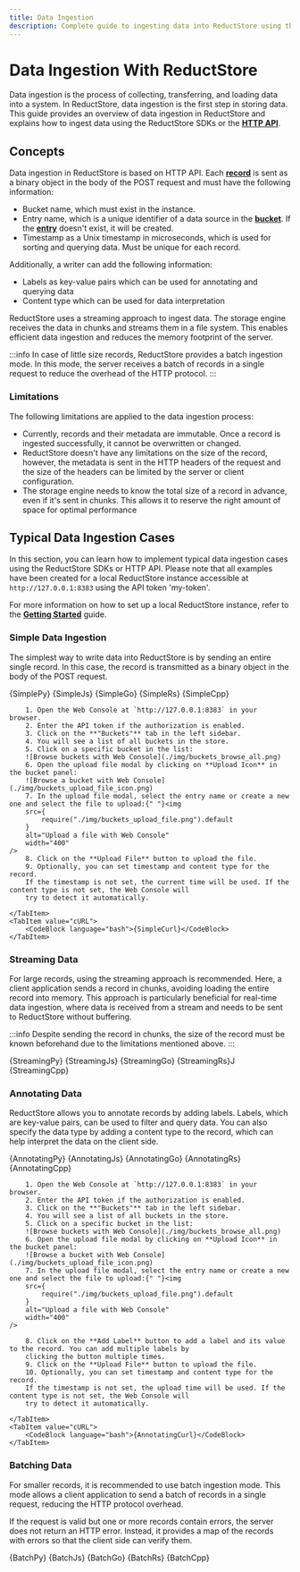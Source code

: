 ```yaml
---
title: Data Ingestion
description: Complete guide to ingesting data into ReductStore using the SDKs or HTTP API.
---
```



<head>
  <link
    rel="canonical"
    href="https://www.reduct.store/docs/guides/data-ingestion"
  />
</head>

# Data Ingestion With ReductStore

Data ingestion is the process of collecting, transferring, and loading data into a system. In ReductStore, data ingestion is the first step in storing data. This guide provides an overview of data ingestion in ReductStore and explains how to ingest data using the ReductStore SDKs or the **[HTTP API](../glossary#http-api)**.

## Concepts

Data ingestion in ReductStore is based on HTTP API. Each **[record](../glossary#record)** is sent as a binary object in the body of the POST request
and must have the following information:

- Bucket name, which must exist in the instance.
- Entry name, which is a unique identifier of a data source in the **[bucket](../glossary#bucket)**. If the **[entry](../glossary#entry)** doesn't exist, it will be created.
- Timestamp as a Unix timestamp in microseconds, which is used for sorting and querying data. Must be unique for each record.

Additionally, a writer can add the following information:

- Labels as key-value pairs which can be used for annotating and querying data
- Content type which can be used for data interpretation

ReductStore uses a streaming approach to ingest data. The storage engine receives the data in chunks and streams them in a file system. This enables efficient data ingestion and reduces the memory footprint of the server.

:::info
In case of little size records, ReductStore provides a batch ingestion mode. In this mode, the server receives a batch of records in a single request to reduce the overhead of the HTTP protocol.
:::

### Limitations

The following limitations are applied to the data ingestion process:

- Currently, records and their metadata are immutable. Once a record is ingested successfully, it cannot be overwritten or changed.
- ReductStore doesn't have any limitations on the size of the record, however, the metadata is sent in the HTTP headers of the request and the size of the headers can be limited by the server or client configuration.
- The storage engine needs to know the total size of a record in advance, even if it's sent in chunks. This allows it to reserve the right amount of space for optimal performance

## Typical Data Ingestion Cases

In this section, you can learn how to implement typical data ingestion cases using the ReductStore SDKs or HTTP API. Please note that all examples have been created for a local ReductStore instance accessible at `http://127.0.0.1:8383` using the API token 'my-token'.

For more information on how to set up a local ReductStore instance, refer to the [**Getting Started**](../getting-started/index.mdx) guide.

### Simple Data Ingestion

The simplest way to write data into ReductStore is by sending an entire single record. In this case, the record is transmitted as a binary object in the body of the POST request.


<Tabs>
    <TabItem value="Python">
        <CodeBlock language="python">{SimplePy}</CodeBlock>
    </TabItem>
    <TabItem value="JavaScript">
        <CodeBlock language="javascript">{SimpleJs}</CodeBlock>
    </TabItem>
    <TabItem value="Go">
        <CodeBlock language="go">{SimpleGo}</CodeBlock>
    </TabItem>
    <TabItem value="Rust">
        <CodeBlock language="rust">{SimpleRs}</CodeBlock>
    </TabItem>
    <TabItem value="C++">
        <CodeBlock language="cpp">{SimpleCpp}</CodeBlock>
    </TabItem>
    <TabItem value="Web Console">

        1. Open the Web Console at `http://127.0.0.1:8383` in your browser.
        2. Enter the API token if the authorization is enabled.
        3. Click on the **"Buckets"** tab in the left sidebar.
        4. You will see a list of all buckets in the store.
        5. Click on a specific bucket in the list:
        ![Browse buckets with Web Console](./img/buckets_browse_all.png)
        6. Open the upload file modal by clicking on **Upload Icon** in the bucket panel:
        ![Browse a bucket with Web Console](./img/buckets_upload_file_icon.png)
        7. In the upload file modal, select the entry name or create a new one and select the file to upload:{" "}<img
        src={
            require("./img/buckets_upload_file.png").default
        }
        alt="Upload a file with Web Console"
        width="400"
    />
        8. Click on the **Upload File** button to upload the file.
        9. Optionally, you can set timestamp and content type for the record.
        If the timestamp is not set, the current time will be used. If the content type is not set, the Web Console will
        try to detect it automatically.

    </TabItem>
    <TabItem value="cURL">
        <CodeBlock language="bash">{SimpleCurl}</CodeBlock>
    </TabItem>

</Tabs>

### Streaming Data

For large records, using the streaming approach is recommended. Here, a client application sends a record in chunks, avoiding loading the entire record into memory. This approach is particularly beneficial for real-time data ingestion, where data is received from a stream and needs to be sent to ReductStore without buffering.

:::info
Despite sending the record in chunks, the size of the record must be known beforehand due to the limitations mentioned above.
:::


<Tabs>
  <TabItem value="Python">
    <CodeBlock language="python">{StreamingPy}</CodeBlock>
  </TabItem>
  <TabItem value="JavaScript">
    <CodeBlock language="javascript">{StreamingJs}</CodeBlock>
  </TabItem>
  <TabItem value="Go">
    <CodeBlock language="go">{StreamingGo}</CodeBlock>
  </TabItem>
  <TabItem value="Rust">
    <CodeBlock language="rust">{StreamingRs}J</CodeBlock>
  </TabItem>
  <TabItem value="C++">
    <CodeBlock language="cpp">{StreamingCpp}</CodeBlock>
  </TabItem>
</Tabs>

### Annotating Data

ReductStore allows you to annotate records by adding labels. Labels, which are key-value pairs, can be used to filter and query data. You can also specify the data type by adding a content type to the record, which can help interpret the data on the client side.


<Tabs>
    <TabItem value="Python">
        <CodeBlock language="python">{AnnotatingPy}</CodeBlock>
    </TabItem>
    <TabItem value="JavaScript">
        <CodeBlock language="javascript">{AnnotatingJs}</CodeBlock>
    </TabItem>
    <TabItem value="Go">
        <CodeBlock language="go">{AnnotatingGo}</CodeBlock>
    </TabItem>
    <TabItem value="Rust">
        <CodeBlock language="rust">{AnnotatingRs}</CodeBlock>
    </TabItem>
    <TabItem value="C++">
        <CodeBlock language="cpp">{AnnotatingCpp}</CodeBlock>
    </TabItem>
    <TabItem value="Web Console">

        1. Open the Web Console at `http://127.0.0.1:8383` in your browser.
        2. Enter the API token if the authorization is enabled.
        3. Click on the **"Buckets"** tab in the left sidebar.
        4. You will see a list of all buckets in the store.
        5. Click on a specific bucket in the list:
        ![Browse buckets with Web Console](./img/buckets_browse_all.png)
        6. Open the upload file modal by clicking on **Upload Icon** in the bucket panel:
        ![Browse a bucket with Web Console](./img/buckets_upload_file_icon.png)
        7. In the upload file modal, select the entry name or create a new one and select the file to upload:{" "}<img
        src={
            require("./img/buckets_upload_file.png").default
        }
        alt="Upload a file with Web Console"
        width="400"
    />

        8. Click on the **Add Label** button to add a label and its value to the record. You can add multiple labels by
        clicking the button multiple times.
        9. Click on the **Upload File** button to upload the file.
        10. Optionally, you can set timestamp and content type for the record.
        If the timestamp is not set, the upload time will be used. If the content type is not set, the Web Console will
        try to detect it automatically.

    </TabItem>
    <TabItem value="cURL">
        <CodeBlock language="bash">{AnnotatingCurl}</CodeBlock>
    </TabItem>

</Tabs>

### Batching Data

For smaller records, it is recommended to use batch ingestion mode. This mode allows a client application to send a batch of records in a single request, reducing the HTTP protocol overhead.

If the request is valid but one or more records contain errors, the server does not return an HTTP error. Instead, it provides a map of the records with errors so that the client side can verify them.


<Tabs>
  <TabItem value="Python">
    <CodeBlock language="python">{BatchPy}</CodeBlock>
  </TabItem>
  <TabItem value="JavaScript">
    <CodeBlock language="javascript">{BatchJs}</CodeBlock>
  </TabItem>
  <TabItem value="Go">
    <CodeBlock language="go">{BatchGo}</CodeBlock>
  </TabItem>
  <TabItem value="Rust">
    <CodeBlock language="rust">{BatchRs}</CodeBlock>
  </TabItem>
  <TabItem value="C++">
    <CodeBlock language="cpp">{BatchCpp}</CodeBlock>
  </TabItem>
</Tabs>
